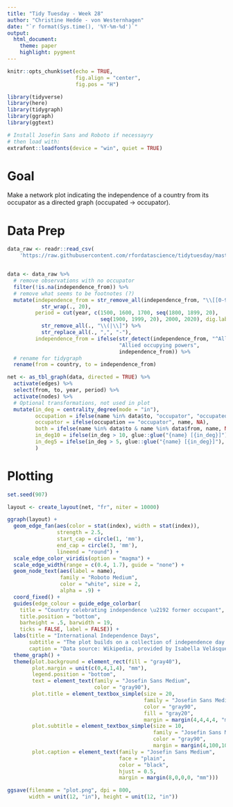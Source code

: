 ```yaml
---
title: "Tidy Tuesday - Week 28"
author: "Christine Hedde - von Westernhagen"
date: "`r format(Sys.time(), '%Y-%m-%d')`"
output: 
  html_document:
    theme: paper
    highlight: pygment
---
```


```r

knitr::opts_chunk$set(echo = TRUE, 
                      fig.align = "center",
                      fig.pos = "H")

library(tidyverse)
library(here)
library(tidygraph)
library(ggraph)
library(ggtext)

# Install Josefin Sans and Roboto if necessayry
# then load with:
extrafont::loadfonts(device = "win", quiet = TRUE)

```

# Goal

Make a network plot indicating the independence of a country from its occupator as a directed graph (occupated -> occupator).

# Data Prep

```r

data_raw <- readr::read_csv(
    'https://raw.githubusercontent.com/rfordatascience/tidytuesday/master/data/2021/2021-07-06/holidays.csv')


data <- data_raw %>% 
  # remove observations with no occupator
  filter(!is.na(independence_from)) %>% 
  # remove what seems to be footnotes (?)
  mutate(independence_from = str_remove_all(independence_from, "\\[[0-9]+?\\]") %>% 
           str_wrap(., 20),
         period = cut(year, c(1500, 1600, 1700, seq(1800, 1899, 20), 
                              seq(1900, 1999, 20), 2000, 2020), dig.lab = 4) %>% 
           str_remove_all(., "\\(|\\]") %>% 
           str_replace_all(., ",", "-"),
         independence_from = ifelse(str_detect(independence_from, "^Allied.+"),
                                    "Allied occupying powers",
                                    independence_from)) %>% 
  # rename for tidygraph
  rename(from = country, to = independence_from)

net <- as_tbl_graph(data, directed = TRUE) %>% 
  activate(edges) %>% 
  select(from, to, year, period) %>% 
  activate(nodes) %>% 
  # Optional transformations, not used in plot
  mutate(in_deg = centrality_degree(mode = "in"),
         occupation = ifelse(name %in% data$to, "occupator", "occupated"),
         occupator = ifelse(occupation == "occupator", name, NA),
         both = ifelse(name %in% data$to & name %in% data$from, name, NA),
         in_deg10 = ifelse(in_deg > 10, glue::glue("{name} [{in_deg}]"), NA),
         in_deg5 = ifelse(in_deg > 5, glue::glue("{name} [{in_deg}]"), NA),
         )

```

# Plotting

```r

set.seed(907)

layout <- create_layout(net, "fr", niter = 10000)

ggraph(layout) +
  geom_edge_fan(aes(color = stat(index), width = stat(index)),
                strength = 2.5,
                start_cap = circle(1, 'mm'),
                end_cap = circle(3, 'mm'),
                lineend = "round") +
  scale_edge_color_viridis(option = "magma") +
  scale_edge_width(range = c(0.4, 1.7), guide = "none") +
  geom_node_text(aes(label = name), 
                 family = "Roboto Medium",
                 color = "white", size = 2,
                 alpha = .9) +
  coord_fixed() +
  guides(edge_colour = guide_edge_colorbar(
    title = "Country celebrating independence \u2192 former occupant",
    title.position = "bottom",  
    barheight = .5, barwidth = 19,
    ticks = FALSE, label = FALSE)) +
  labs(title = "International Independence Days",
       subtitle = "The plot builds on a collection of independence day celebrations around the world. The relationship between celebrating countries and former occupants is mostly star-shaped around major colonizers like the UK, France, or Spain. Some countries are even celebrating multiple indepence days, others are both celebrators as well as former occupants.",
       caption = "Data source: Wikipedia, provided by Isabella Velásquez | Plot: @christinehvw") +
  theme_graph() +
  theme(plot.background = element_rect(fill = "gray40"),
        plot.margin = unit(c(0,4,1,4), "mm"),
        legend.position = "bottom",
        text = element_text(family = "Josefin Sans Medium", 
                            color = "gray90"),
        plot.title = element_textbox_simple(size = 20, 
                                            family = "Josefin Sans Medium", 
                                            color = "gray90",
                                            fill = "gray20",
                                            margin = margin(4,4,4,4, "mm")),
        plot.subtitle = element_textbox_simple(size = 10, 
                                               family = "Josefin Sans Medium", 
                                               color = "gray90",
                                               margin = margin(4,100,10,4, "mm")),
        plot.caption = element_text(family = "Josefin Sans Medium",
                                    face = "plain",
                                    color = "black",
                                    hjust = 0.5,
                                    margin = margin(8,0,0,0, "mm")))

```


```r
ggsave(filename = "plot.png", dpi = 800,
       width = unit(12, "in"), height = unit(12, "in"))
```


